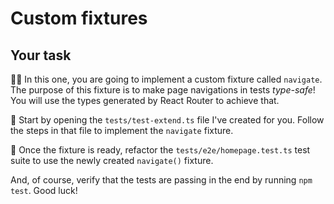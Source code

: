 # Custom fixtures

## Your task

👨‍💼 In this one, you are going to implement a custom fixture called `navigate`. The purpose of this fixture is to make page navigations in tests _type-safe_! You will use the types generated by React Router to achieve that.

🐨 Start by opening the <InlineFile file="./tests/test-extend.ts">`tests/test-extend.ts`</InlineFile> file I've created for you. Follow the steps in that file to implement the `navigate` fixture.

🐨 Once the fixture is ready, refactor the <InlineFile file="./tests/e2e/homepage.test.ts">`tests/e2e/homepage.test.ts`</InlineFile> test suite to use the newly created `navigate()` fixture.

And, of course, verify that the tests are passing in the end by running `npm test`. Good luck!
